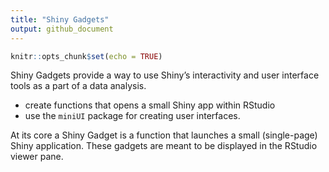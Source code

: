 ```yaml
---
title: "Shiny Gadgets"
output: github_document
---
```


```r
knitr::opts_chunk$set(echo = TRUE)
```

Shiny Gadgets provide a way to use Shiny's interactivity and user interface tools as a part of a data analysis. 

* create functions that opens a small Shiny app within RStudio
* use the `miniUI` package for creating user interfaces.

At its core a Shiny Gadget is a function that launches a small (single-page) Shiny application. These gadgets are meant to be displayed in the RStudio viewer pane. 